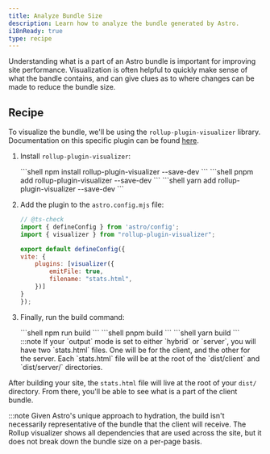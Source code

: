 ```yaml
---
title: Analyze Bundle Size
description: Learn how to analyze the bundle generated by Astro.
i18nReady: true
type: recipe
---
```



Understanding what is a part of an Astro bundle is important for improving site performance. Visualization is often helpful to quickly make sense of what
the bandle contains, and can give clues as to where changes can be made to reduce the bundle size.

## Recipe

To visualize the bundle, we'll be using the `rollup-plugin-visualizer` library. Documentation on this specific plugin can be found [here](https://github.com/btd/rollup-plugin-visualizer).
<Steps>
1. Install `rollup-plugin-visualizer`:

    <PackageManagerTabs>
        <Fragment slot="npm">
        ```shell
        npm install rollup-plugin-visualizer --save-dev
        ```
        </Fragment>
        <Fragment slot="pnpm">
        ```shell
        pnpm add rollup-plugin-visualizer --save-dev
        ```
        </Fragment>
        <Fragment slot="yarn">
        ```shell
        yarn add rollup-plugin-visualizer --save-dev
        ```
        </Fragment>
    </PackageManagerTabs>

2. Add the plugin to the `astro.config.mjs` file:

    ```js
    // @ts-check
    import { defineConfig } from 'astro/config';
    import { visualizer } from "rollup-plugin-visualizer";

    export default defineConfig({
    vite: {
        plugins: [visualizer({
            emitFile: true,
            filename: "stats.html",
        })]
    }
    });
    ```
3. Finally, run the build command:

    <PackageManagerTabs>
        <Fragment slot="npm">
        ```shell
        npm run build
        ```
        </Fragment>
        <Fragment slot="pnpm">
        ```shell
        pnpm build
        ```
        </Fragment>
        <Fragment slot="yarn">
        ```shell
        yarn build
        ```
        </Fragment>
    </PackageManagerTabs>
        :::note
        If your `output` mode is set to either `hybrid` or `server`, you will have two `stats.html` files. One will be for the client, and the other for the server. Each `stats.html` file will be at the root of the `dist/client` and `dist/server/` directories.
</Steps>

After building your site, the `stats.html` file will live at the root of your `dist/` directory. From there, you'll be able to see what is a part of the client bundle. 

:::note
Given Astro's unique approach to hydration, the build isn't necessarily representative of the bundle 
that the client will receive. The Rollup visualizer shows all dependencies that are used across the site, but it does not break down the bundle size on a per-page basis.